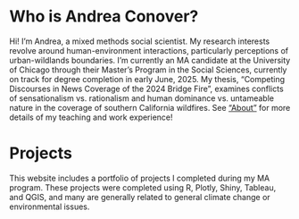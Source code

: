# Who is Andrea Conover?
Hi! I'm Andrea, a mixed methods social scientist. My research interests revolve around human-environment interactions, particularly perceptions of urban-wildlands boundaries. I'm currently an MA candidate at the University of Chicago through their Master's Program in the Social Sciences, currently on track for degree completion in early June, 2025. My thesis, "Competing Discourses in News Coverage of the 2024 Bridge Fire", examines conflicts of sensationalism vs. rationalism and human dominance vs. untameable nature in the coverage of southern California wildfires. See ["About"](https://andreaconover.github.io/about.html) for more details of my teaching and work experience!


# Projects
This website includes a portfolio of projects I completed during my MA program. These projects were completed using R, Plotly, Shiny, Tableau, and QGIS, and many are generally related to general climate change or environmental issues.